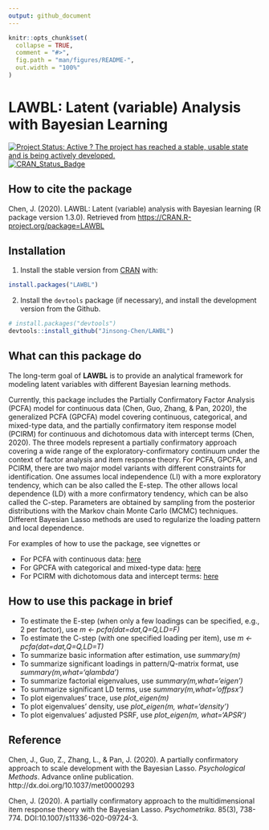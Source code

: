 ```yaml
---
output: github_document
---
```


<!-- README.md is generated from README.Rmd. Please edit that file -->

```r
knitr::opts_chunk$set(
  collapse = TRUE,
  comment = "#>",
  fig.path = "man/figures/README-",
  out.width = "100%"
)
```

# LAWBL: Latent (variable) Analysis with Bayesian Learning

[![Project Status: Active ? The project has reached a stable, usable state and is being actively developed.](http://www.repostatus.org/badges/latest/active.svg)](http://www.repostatus.org/#active)
[![CRAN_Status_Badge](http://www.r-pkg.org/badges/version/LAWBL)](https://cran.r-project.org/package=LAWBL)


## How to cite the package

Chen, J. (2020). LAWBL: Latent (variable) analysis with Bayesian learning (R package version 1.3.0). Retrieved from [https://CRAN.R-project.org/package=LAWBL](https://CRAN.R-project.org/package=LAWBL)

## Installation

1) Install the stable version from [CRAN](https://CRAN.R-project.org) with:

``` r
install.packages("LAWBL")
```

2) Install the `devtools` package (if necessary), and install the development version from the Github.

```r
# install.packages("devtools")
devtools::install_github("Jinsong-Chen/LAWBL")
```


## What can this package do

The long-term goal of **LAWBL** is to provide an analytical framework for modeling latent variables with different Bayesian learning methods.

Currently, this package includes the Partially Confirmatory Factor Analysis (PCFA) model for continuous data (Chen, Guo, Zhang, & Pan, 2020), the generalized PCFA (GPCFA) model covering continuous, categorical, and mixed-type data, and the partially confirmatory item response model (PCIRM) for continuous and dichotomous data with intercept terms (Chen, 2020). The three models represent a partially confirmatory approach covering a wide range of the exploratory-confirmatory continuum under the context of factor analysis and item response theory. For PCFA, GPCFA, and PCIRM, there are two major model variants with different constraints for identification. One assumes local  independence (LI) with a more exploratory tendency, which can be also called the E-step. The other allows local dependence (LD) with a more confirmatory tendency, which can be also called the C-step. Parameters are obtained by sampling from the posterior distributions with the Markov chain Monte Carlo (MCMC) techniques. Different Bayesian Lasso methods are used to regularize the loading pattern and local dependence.

For examples of how to use the package, see vignettes or

* For PCFA with continuous data: [here](https://jinsong-chen.github.io/LAWBL/articles/pcfa-examples.html) 
* For GPCFA with categorical and mixed-type data: [here](https://jinsong-chen.github.io/LAWBL/articles/gpcfa-examples.html) 
* For PCIRM with dichotomous data and intercept terms: [here](https://jinsong-chen.github.io/LAWBL/articles/pcirm-examples.html) 

## How to use this package in brief

* To estimate the E-step (when only a few loadings can be specified, e.g., 2 per factor), use *m <- pcfa(dat=dat,Q=Q,LD=F)*
* To estimate the C-step (with one specified loading per item), use *m <- pcfa(dat=dat,Q=Q,LD=T)*
* To summarize basic information after estimation, use *summary(m)*
* To summarize significant loadings in pattern/Q-matrix format, use *summary(m,what='qlambda')*
* To summarize factorial eigenvalues, use *summary(m,what='eigen')*
* To summarize significant LD terms, use *summary(m,what='offpsx')*
* To plot eigenvalues' trace, use *plot_eigen(m)*
* To plot eigenvalues' density, use *plot_eigen(m, what='density')*
* To plot eigenvalues' adjusted PSRF, use *plot_eigen(m, what='APSR')*

## Reference

Chen, J., Guo, Z., Zhang, L., & Pan, J. (2020). A partially confirmatory approach to scale development with the Bayesian Lasso. *Psychological Methods*. Advance online publication. http://dx.doi.org/10.1037/met0000293

Chen, J. (2020). A partially confirmatory approach to the multidimensional item response theory with the Bayesian Lasso. *Psychometrika*. 85(3), 738-774. DOI:10.1007/s11336-020-09724-3.


